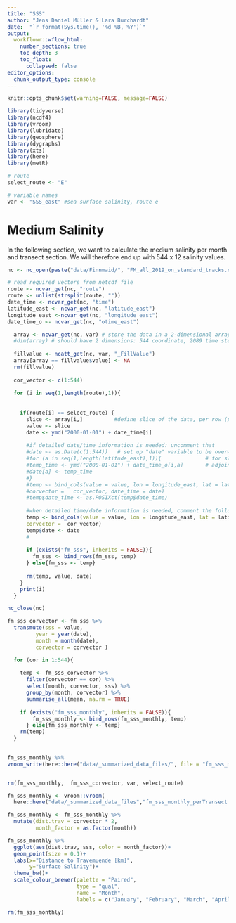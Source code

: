 ```yaml
---
title: "SSS"
author: "Jens Daniel Müller & Lara Burchardt"
date:  "`r format(Sys.time(), '%d %B, %Y')`"
output: 
  workflowr::wflow_html:
    number_sections: true
    toc_depth: 3
    toc_float:
      collapsed: false
editor_options:
  chunk_output_type: console
---
```


```r
knitr::opts_chunk$set(warning=FALSE, message=FALSE)
```

```r

library(tidyverse)
library(ncdf4)
library(vroom)
library(lubridate)
library(geosphere)
library(dygraphs)
library(xts)
library(here)
library(metR)

```

```r

# route
select_route <- "E"

# variable names
var <- "SSS_east" #sea surface salinity, route e
```
# Medium Salinity 

In the following section, we want to calculate the medium salinity per month and transect section. We will therefore end up with 544 x 12 salinity values.

```r

nc <- nc_open(paste("data/Finnmaid/", "FM_all_2019_on_standard_tracks.nc", sep = ""))

# read required vectors from netcdf file
route <- ncvar_get(nc, "route")
route <- unlist(strsplit(route, ""))
date_time <- ncvar_get(nc, "time")
latitude_east <- ncvar_get(nc, "latitude_east")
longitude_east <-ncvar_get(nc, "longitude_east")
date_time_o <- ncvar_get(nc, "otime_east")

  array <- ncvar_get(nc, var) # store the data in a 2-dimensional array
  #dim(array) # should have 2 dimensions: 544 coordinate, 2089 time steps
  
  fillvalue <- ncatt_get(nc, var, "_FillValue")
  array[array == fillvalue$value] <- NA
  rm(fillvalue)
  
  cor_vector <- c(1:544)
  
  for (i in seq(1,length(route),1)){
  
      
    if(route[i] == select_route) {
      slice <- array[i,]          #define slice of the data, per row (per measurment day)
      value <- slice
      date <- ymd("2000-01-01") + date_time[i]
      
      #if detailed date/time information is needed: uncomment that
      #date <- as.Date(c(1:544))   # set up "date" variable to be overwritten later, needs to be "Date" object
      #for (a in seq(1,length(latitude_east),1)){              # for slice i the corresponding 544 transect steps are  
      #temp_time <- ymd("2000-01-01") + date_time_o[i,a]       # adjoined by corresponding time ("otime_east")
      #date[a] <- temp_time
      #}
      #temp <- bind_cols(value = value, lon = longitude_east, lat = latitude_east, 
      #corvector =   cor_vector, date_time = date)
      #temp$date_time <- as.POSIXct(temp$date_time)
      
      #when detailed time/date information is needed, comment the following
      temp <- bind_cols(value = value, lon = longitude_east, lat = latitude_east,
      corvector =  cor_vector)
      temp$date <- date
      # 
      
      if (exists("fm_sss", inherits = FALSE)){
        fm_sss <- bind_rows(fm_sss, temp)
      } else{fm_sss <- temp}
      
      rm(temp, value, date)
    }
    print(i)
  }

nc_close(nc)

fm_sss_corvector <- fm_sss %>% 
  transmute(sss = value,
         year = year(date),
         month = month(date),
         corvector = corvector )

  for (cor in 1:544){
    
    temp <- fm_sss_corvector %>% 
      filter(corvector == cor) %>% 
      select(month, corvector, sss) %>% 
      group_by(month, corvector) %>% 
      summarise_all(mean, na.rm = TRUE)
    
    if (exists("fm_sss_monthly", inherits = FALSE)){
        fm_sss_monthly <- bind_rows(fm_sss_monthly, temp)
      } else{fm_sss_monthly <- temp}
    rm(temp)
  }
  

fm_sss_monthly %>% 
vroom_write(here::here("data/_summarized_data_files/", file = "fm_sss_monthly_perTransect.csv"))


rm(fm_sss_monthly,  fm_sss_corvector, var, select_route)
```

```r

fm_sss_monthly <- vroom::vroom(
  here::here("data/_summarized_data_files","fm_sss_monthly_perTransect.csv"))

fm_sss_monthly <- fm_sss_monthly %>% 
  mutate(dist.trav = corvector * 2,
         month_factor = as.factor(month))

fm_sss_monthly %>% 
  ggplot(aes(dist.trav, sss, color = month_factor))+
  geom_point(size = 0.1)+
  labs(x="Distance to Travemuende [km]",
       y="Surface Salinity")+
  theme_bw()+
  scale_colour_brewer(palette = "Paired",
                      type = "qual",
                      name = "Month",
                      labels = c("January", "February", "March", "April", "May", "June", "July", "August", "September", "October", "November", "December"))

rm(fm_sss_monthly)
```

